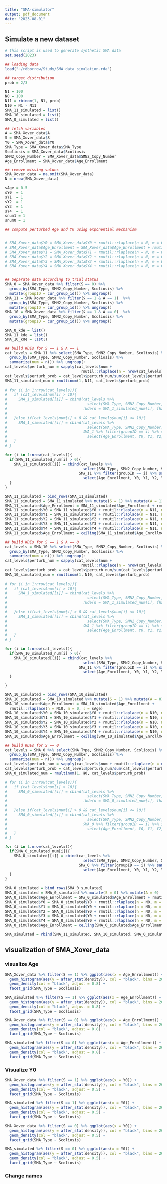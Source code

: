 ```yaml
---
title: "SMA-simulator"
output: pdf_document
date: "2023-08-01"
---
```


## Simulate a new dataset
```r
# this script is used to generate synthetic SMA data
set.seed(2023)

## loading data
load("~/rdborrow/Study/SMA_data_simulation.rda")

## target distribution
prob = 2/3

N1 = 100
N0 = 100
N11 = rbinom(1, N1, prob)
N10 = N1 - N11
SMA_11_simulated = list()
SMA_10_simulated = list()
SMA_0_simulated = list()

## fetch variables
A = SMA_Xover_data$A
S = SMA_Xover_data$S
Y0 = SMA_Xover_data$Y0
SMA_Type = SMA_Xover_data$SMA_Type
Scoliosis = SMA_Xover_data$Scoliosis
SMN2_Copy_Number = SMA_Xover_data$SMN2_Copy_Number
Age_Enrollment = SMA_Xover_data$Age_Enrollment

## remove missing values
SMA_Xover_data = na.omit(SMA_Xover_data)
N = nrow(SMA_Xover_data)

sAge = 0.5
sY0  = 1
sY1  = 1
sY2  = 1
sY3  = 1
sY4  = 1
snum1 = 1
snum0 = 1

## compute perturbed Age and Y0 using exponential mechanism


# SMA_Xover_data$Y0 = SMA_Xover_data$Y0 + rmutil::rlaplace(n = N, m = 0, s = sY0)
# SMA_Xover_data$Age_Enrollment = SMA_Xover_data$Age_Enrollment + rmutil::rlaplace(n = N, m = 0, s = sAge)
# SMA_Xover_data$Y1 = SMA_Xover_data$Y1 + rmutil::rlaplace(n = N, m = 0, s = sY1)
# SMA_Xover_data$Y2 = SMA_Xover_data$Y2 + rmutil::rlaplace(n = N, m = 0, s = sY2)
# SMA_Xover_data$Y3 = SMA_Xover_data$Y3 + rmutil::rlaplace(n = N, m = 0, s = sY3)
# SMA_Xover_data$Y4 = SMA_Xover_data$Y4 + rmutil::rlaplace(n = N, m = 0, s = sY4)


## Separate data according to trial status
SMA_0 = SMA_Xover_data %>% filter(S == 0) %>% 
  group_by(SMA_Type, SMN2_Copy_Number, Scoliosis) %>% 
  mutate(groupID = cur_group_id()) %>% ungroup()
SMA_11 = SMA_Xover_data %>% filter(S == 1 & A == 1)  %>% 
  group_by(SMA_Type, SMN2_Copy_Number, Scoliosis) %>% 
  mutate(groupID = cur_group_id()) %>% ungroup()
SMA_10 = SMA_Xover_data %>% filter(S == 1 & A == 0)  %>% 
  group_by(SMA_Type, SMN2_Copy_Number, Scoliosis) %>% 
  mutate(groupID = cur_group_id()) %>% ungroup()

SMA_0_kde = list()
SMA_11_kde = list()
SMA_10_kde = list()
```


```r
## build KDEs for S == 1 & A == 1
cat_levels = SMA_11 %>% select(SMA_Type, SMN2_Copy_Number, Scoliosis) %>%
  group_by(SMA_Type, SMN2_Copy_Number, Scoliosis) %>%
  summarize(num = n()) %>% ungroup()
cat_levels$perturb_num = sapply(cat_levels$num + 
                                  rmutil::rlaplace(n = nrow(cat_levels), m = 0, s = snum1),          function(x){max(x, 0)})
cat_levels$perturb_prob = cat_levels$perturb_num/sum(cat_levels$perturb_num)
SMA_11_simulated_num = rmultinom(1, N11, cat_levels$perturb_prob)
  
# for (i in 1:nrow(cat_levels)){
#   if (cat_levels$num[i] > 10){
#     SMA_1_simulated[[i]] = cbind(cat_levels %>%  
#                                    select(SMA_Type, SMN2_Copy_Number, Scoliosis) %>% slice(rep(i, SMA_1_simulated_num[i])), 
#                                  rkde(n = SMA_1_simulated_num[i], fhat = kde(SMA_1  %>% filter(groupID == i) %>% 
#                                                                                select(Age_Enrollment, Y0, Y1, Y2, Y3, Y4))))
#   }else if(cat_levels$num[i] > 0 && cat_levels$num[i] <= 10){
#     SMA_1_simulated[[i]] = cbind(cat_levels %>% 
#                                    select(SMA_Type, SMN2_Copy_Number, Scoliosis) %>% slice(rep(i, SMA_1_simulated_num[i])),
#                                  SMA_1 %>% filter(groupID == i) %>% sample_n(SMA_1_simulated_num[i], replace = TRUE) %>% 
#                                    select(Age_Enrollment, Y0, Y1, Y2, Y3, Y4))
#   }
# }

for (i in 1:nrow(cat_levels)){
  if(SMA_11_simulated_num[i] > 0){
    SMA_11_simulated[[i]] = cbind(cat_levels %>% 
                                   select(SMA_Type, SMN2_Copy_Number, Scoliosis) %>% slice(rep(i, SMA_11_simulated_num[i])),
                                 SMA_11 %>% filter(groupID == i) %>% sample_n(SMA_11_simulated_num[i], replace = TRUE) %>% 
                                   select(Age_Enrollment, Y0, Y1, Y2, Y3, Y4))
  }
}

SMA_11_simulated = bind_rows(SMA_11_simulated)
SMA_11_simulated = SMA_11_simulated %>% mutate(S = 1) %>% mutate(A = 1)
SMA_11_simulated$Age_Enrollment = SMA_11_simulated$Age_Enrollment + rmutil::rlaplace(n = N11, m = 0, s = sAge)
SMA_11_simulated$Y0 = SMA_11_simulated$Y0 + rmutil::rlaplace(n = N11, m = 0, s = sY0)
SMA_11_simulated$Y1 = SMA_11_simulated$Y1 + rmutil::rlaplace(n = N11, m = 0, s = sY1)
SMA_11_simulated$Y2 = SMA_11_simulated$Y2 + rmutil::rlaplace(n = N11, m = 0, s = sY2)
SMA_11_simulated$Y3 = SMA_11_simulated$Y3 + rmutil::rlaplace(n = N11, m = 0, s = sY3)
SMA_11_simulated$Y4 = SMA_11_simulated$Y4 + rmutil::rlaplace(n = N11, m = 0, s = sY4)
SMA_11_simulated$Age_Enrollment = ceiling(SMA_11_simulated$Age_Enrollment) + 1
```


```r
## build KDEs for S == 1 & A == 0
cat_levels = SMA_10 %>% select(SMA_Type, SMN2_Copy_Number, Scoliosis) %>%
  group_by(SMA_Type, SMN2_Copy_Number, Scoliosis) %>%
  summarize(num = n()) %>% ungroup()
cat_levels$perturb_num = sapply(cat_levels$num + 
                                  rmutil::rlaplace(n = nrow(cat_levels), m = 0, s = snum1),          function(x){max(x, 0)})
cat_levels$perturb_prob = cat_levels$perturb_num/sum(cat_levels$perturb_num)
SMA_10_simulated_num = rmultinom(1, N10, cat_levels$perturb_prob)
  
# for (i in 1:nrow(cat_levels)){
#   if (cat_levels$num[i] > 10){
#     SMA_1_simulated[[i]] = cbind(cat_levels %>%  
#                                    select(SMA_Type, SMN2_Copy_Number, Scoliosis) %>% slice(rep(i, SMA_1_simulated_num[i])), 
#                                  rkde(n = SMA_1_simulated_num[i], fhat = kde(SMA_1  %>% filter(groupID == i) %>% 
#                                                                                select(Age_Enrollment, Y0, Y1, Y2, Y3, Y4))))
#   }else if(cat_levels$num[i] > 0 && cat_levels$num[i] <= 10){
#     SMA_1_simulated[[i]] = cbind(cat_levels %>% 
#                                    select(SMA_Type, SMN2_Copy_Number, Scoliosis) %>% slice(rep(i, SMA_1_simulated_num[i])),
#                                  SMA_1 %>% filter(groupID == i) %>% sample_n(SMA_1_simulated_num[i], replace = TRUE) %>% 
#                                    select(Age_Enrollment, Y0, Y1, Y2, Y3, Y4))
#   }
# }

for (i in 1:nrow(cat_levels)){
  if(SMA_10_simulated_num[i] > 0){
    SMA_10_simulated[[i]] = cbind(cat_levels %>% 
                                   select(SMA_Type, SMN2_Copy_Number, Scoliosis) %>% slice(rep(i, SMA_10_simulated_num[i])),
                                 SMA_11 %>% filter(groupID == i) %>% sample_n(SMA_10_simulated_num[i], replace = TRUE) %>% 
                                   select(Age_Enrollment, Y0, Y1, Y2, Y3, Y4))
  }
    
}

SMA_10_simulated = bind_rows(SMA_10_simulated)
SMA_10_simulated = SMA_10_simulated %>% mutate(S = 1) %>% mutate(A = 0)
SMA_10_simulated$Age_Enrollment = SMA_10_simulated$Age_Enrollment + 
  rmutil::rlaplace(n = N10, m = 0, s = sAge)
SMA_10_simulated$Y0 = SMA_10_simulated$Y0 + rmutil::rlaplace(n = N10, m = 0, s = sY0)
SMA_10_simulated$Y1 = SMA_10_simulated$Y1 + rmutil::rlaplace(n = N10, m = 0, s = sY1)
SMA_10_simulated$Y2 = SMA_10_simulated$Y2 + rmutil::rlaplace(n = N10, m = 0, s = sY2)
SMA_10_simulated$Y3 = SMA_10_simulated$Y3 + rmutil::rlaplace(n = N10, m = 0, s = sY3)
SMA_10_simulated$Y4 = SMA_10_simulated$Y4 + rmutil::rlaplace(n = N10, m = 0, s = sY4)
SMA_10_simulated$Age_Enrollment = ceiling(SMA_10_simulated$Age_Enrollment) + 1
```


```r
## build KDEs for S == 0
cat_levels = SMA_0 %>% select(SMA_Type, SMN2_Copy_Number, Scoliosis) %>%
  group_by(SMA_Type, SMN2_Copy_Number, Scoliosis) %>%
  summarize(num = n()) %>% ungroup()
cat_levels$perturb_num = sapply(cat_levels$num + rmutil::rlaplace(n = nrow(cat_levels), m = 0, s = snum0), function(x){max(x, 0)})
cat_levels$perturb_prob = cat_levels$perturb_num/sum(cat_levels$perturb_num)
SMA_0_simulated_num = rmultinom(1, N0, cat_levels$perturb_prob)

# for (i in 1:nrow(cat_levels)){
#   if (cat_levels$num[i] > 10){
#     SMA_0_simulated[[i]] = cbind(cat_levels %>%  
#                                    select(SMA_Type, SMN2_Copy_Number, Scoliosis) %>% slice(rep(i, SMA_0_simulated_num[i])), 
#                                  rkde(n = SMA_0_simulated_num[i], fhat = kde(SMA_0 %>% filter(groupID == i) %>% 
#                                                                                select(Age_Enrollment, Y0, Y1, Y2, Y3, Y4))))
#   }else if(cat_levels$num[i] > 0 && cat_levels$num[i] <= 10){
#     SMA_0_simulated[[i]] = cbind(cat_levels %>% 
#                                    select(SMA_Type, SMN2_Copy_Number, Scoliosis) %>% slice(rep(i, SMA_0_simulated_num[i])),
#                                  SMA_0 %>% filter(groupID == i) %>% sample_n(SMA_0_simulated_num[i], replace = TRUE) %>% 
#                                    select(Age_Enrollment, Y0, Y1, Y2, Y3, Y4))
#   }
# }

for (i in 1:nrow(cat_levels)){
  if(SMA_0_simulated_num[i]){
    SMA_0_simulated[[i]] = cbind(cat_levels %>% 
                                   select(SMA_Type, SMN2_Copy_Number, Scoliosis) %>% slice(rep(i, SMA_0_simulated_num[i])),
                                 SMA_0 %>% filter(groupID == i) %>% sample_n(SMA_0_simulated_num[i], replace = TRUE) %>% 
                                   select(Age_Enrollment, Y0, Y1, Y2, Y3, Y4))
  }
}

SMA_0_simulated = bind_rows(SMA_0_simulated)
SMA_0_simulated = SMA_0_simulated %>% mutate(S = 0) %>% mutate(A = 0)
SMA_0_simulated$Age_Enrollment = SMA_0_simulated$Age_Enrollment + rmutil::rlaplace(n = N0, m = 0, s = sAge)
SMA_0_simulated$Y0 = SMA_0_simulated$Y0 + rmutil::rlaplace(n = N0, m = 0, s = sY0)
SMA_0_simulated$Y1 = SMA_0_simulated$Y0 + rmutil::rlaplace(n = N0, m = 0, s = sY1)
SMA_0_simulated$Y2 = SMA_0_simulated$Y0 + rmutil::rlaplace(n = N0, m = 0, s = sY2)
SMA_0_simulated$Y3 = SMA_0_simulated$Y0 + rmutil::rlaplace(n = N0, m = 0, s = sY3)
SMA_0_simulated$Y4 = SMA_0_simulated$Y0 + rmutil::rlaplace(n = N0, m = 0, s = sY4)
SMA_0_simulated$Age_Enrollment = ceiling(SMA_0_simulated$Age_Enrollment)

```


```r
SMA_simulated = rbind(SMA_11_simulated, SMA_10_simulated, SMA_0_simulated)
```


## visualization of SMA_Xover_data
### visualize Age
```r
SMA_Xover_data %>% filter(S == 1) %>% ggplot(aes(x = Age_Enrollment)) + 
  geom_histogram(aes(y = after_stat(density)), col = "black", bins = 20) + 
  geom_density(col = "black", adjust = 0.8) +
  facet_grid(SMA_Type ~ Scoliosis)

SMA_simulated %>% filter(S == 1) %>% ggplot(aes(x = Age_Enrollment)) + 
  geom_histogram(aes(y = after_stat(density)), col = "black", bins = 20) + 
  geom_density(col = "black", adjust = 0.8) +
  facet_grid(SMA_Type ~ Scoliosis)
```


```r
SMA_Xover_data %>% filter(S == 0) %>% ggplot(aes(x = Age_Enrollment)) + 
  geom_histogram(aes(y = after_stat(density)), col = "black", bins = 20) + 
  geom_density(col = "black", adjust = 0.8) +
  facet_grid(SMA_Type ~ Scoliosis)

SMA_simulated %>% filter(S == 0) %>% ggplot(aes(x = Age_Enrollment)) + 
  geom_histogram(aes(y = after_stat(density)), col = "black", bins = 20) + 
  geom_density(col = "black", adjust = 0.8) +
  facet_grid(SMA_Type ~ Scoliosis)
```


### Visualize Y0
```r
SMA_Xover_data %>% filter(S == 1) %>% ggplot(aes(x = Y0)) + 
  geom_histogram(aes(y = after_stat(density)), col = "black", bins = 20) + 
  geom_density(col = "black", adjust = 0.5) +
  facet_grid(SMA_Type ~ Scoliosis)

SMA_simulated %>% filter(S == 1) %>% ggplot(aes(x = Y0)) + 
  geom_histogram(aes(y = after_stat(density)), col = "black", bins = 20) + 
  geom_density(col = "black", adjust = 0.5) +
  facet_grid(SMA_Type ~ Scoliosis)
```


```r
SMA_Xover_data %>% filter(S == 0) %>% ggplot(aes(x = Y0)) + 
  geom_histogram(aes(y = after_stat(density)), col = "black", bins = 20) + 
  geom_density(col = "black", adjust = 0.5) +
  facet_grid(SMA_Type ~ Scoliosis)

SMA_simulated %>% filter(S == 0) %>% ggplot(aes(x = Y0)) + 
  geom_histogram(aes(y = after_stat(density)), col = "black", bins = 20) + 
  geom_density(col = "black", adjust = 0.5) +
  facet_grid(SMA_Type ~ Scoliosis)
```


### Change names 





